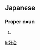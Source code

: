 ==Japanese==
{{ja-kanjitab|こう|じ|yomi=o}}

===Proper noun===
{{ja-pos|proper|こうじ}}

# {{given name|male|lang=ja|sort=こうじ}}

[[li:好治]]